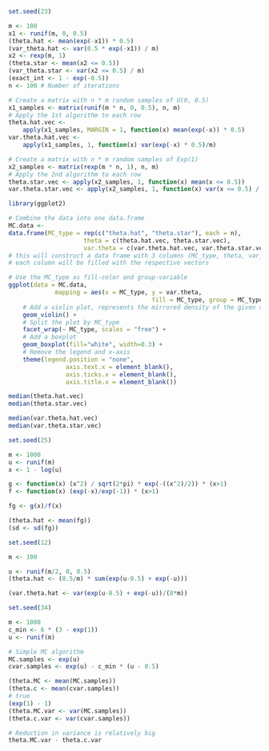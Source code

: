 ```r
set.seed(23)

m <- 100
x1 <- runif(m, 0, 0.5)
(theta.hat <- mean(exp(-x1)) * 0.5)
(var_theta.hat <- var(0.5 * exp(-x1)) / m)
x2 <- rexp(m, 1)
(theta.star <- mean(x2 <= 0.5))
(var_theta.star <- var(x2 <= 0.5) / m)
(exact_int <- 1 - exp(-0.5))
n <- 100 # Number of iterations

# Create a matrix with n * m random samples of U(0, 0.5)
x1_samples <- matrix(runif(m * n, 0, 0.5), n, m)
# Apply the 1st algorithm to each row
theta.hat.vec <-
	apply(x1_samples, MARGIN = 1, function(x) mean(exp(-x)) * 0.5)
var.theta.hat.vec <-
	apply(x1_samples, 1, function(x) var(exp(-x) * 0.5)/m)

# Create a matrix with n * m random samples of Exp(1)
x2_samples <- matrix(rexp(m * n, 1), n, m)
# Apply the 2nd algorithm to each row
theta.star.vec <- apply(x2_samples, 1, function(x) mean(x <= 0.5))
var.theta.star.vec <- apply(x2_samples, 1, function(x) var(x <= 0.5) / m)
```
```r
library(ggplot2)

# Combine the data into one data.frame
MC.data <-
data.frame(MC_type = rep(c("theta.hat", "theta.star"), each = n),
					 theta = c(theta.hat.vec, theta.star.vec),
					 var.theta = c(var.theta.hat.vec, var.theta.star.vec))
# this will construct a data frame with 3 columns (MC_type, theta, var_theta)
# each column will be filled with the respective vectors
```

```r
# Use the MC_type as fill-color and group-variable
ggplot(data = MC.data,
			 mapping = aes(x = MC_type, y = var.theta,
			 							fill = MC_type, group = MC_type)) +
	# Add a violin plot, represents the mirrored density of the given variable (var.theta)
	geom_violin() +
	# Split the plot by MC_type
	facet_wrap(~ MC_type, scales = "free") +
	# Add a boxplot
	geom_boxplot(fill="white", width=0.3) +
	# Remove the legend and x-axis
	theme(legend.position = "none",
				axis.text.x = element_blank(),
				axis.ticks.x = element_blank(),
				axis.title.x = element_blank())
```

```r
median(theta.hat.vec)
median(theta.star.vec)
```

```r
median(var.theta.hat.vec)
median(var.theta.star.vec)
```
```r
set.seed(25)

m <- 1000
u <- runif(m)
x <- 1 - log(u)

g <- function(x) (x^2) / sqrt(2*pi) * exp(-((x^2)/2)) * (x>1)
f <- function(x) (exp(-x)/exp(-1)) * (x>1)

fg <- g(x)/f(x)

(theta.hat <- mean(fg))
(sd <- sd(fg))
```

```r
set.seed(12)

m <- 100

u <- runif(m/2, 0, 0.5)
(theta.hat <- (0.5/m) * sum(exp(u-0.5) + exp(-u)))
```

```r
(var.theta.hat <- var(exp(u-0.5) + exp(-u))/(8*m))
```

```r
set.seed(34)

m <- 1000
c_min <- 6 * (3 - exp(1))
u <- runif(m)

# Simple MC algorithm
MC.samples <- exp(u)
cvar.samples <- exp(u) - c_min * (u - 0.5)

(theta.MC <- mean(MC.samples))
(theta.c <- mean(cvar.samples))
# true
(exp(1) - 1)
(theta.MC.var <- var(MC.samples))
(theta.c.var <- var(cvar.samples))

# Reduction in variance is relatively big
theta.MC.var - theta.c.var
```

